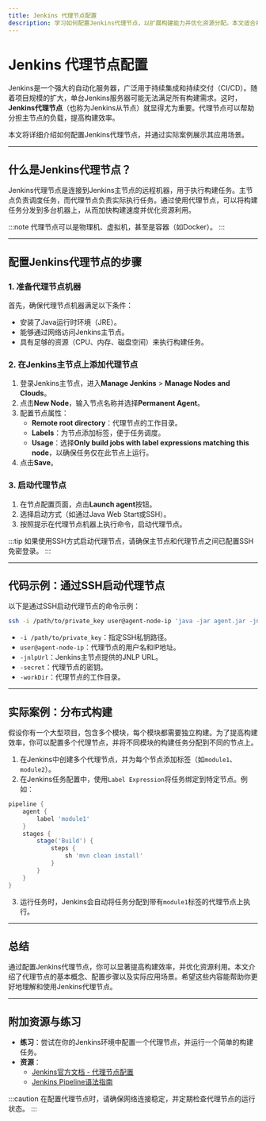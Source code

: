 ```yaml
---
title: Jenkins 代理节点配置
description: 学习如何配置Jenkins代理节点，以扩展构建能力并优化资源分配。本文适合初学者，包含详细步骤、代码示例和实际案例。
---
```


# Jenkins 代理节点配置

Jenkins是一个强大的自动化服务器，广泛用于持续集成和持续交付（CI/CD）。随着项目规模的扩大，单台Jenkins服务器可能无法满足所有构建需求。这时，**Jenkins代理节点**（也称为Jenkins从节点）就显得尤为重要。代理节点可以帮助分担主节点的负载，提高构建效率。

本文将详细介绍如何配置Jenkins代理节点，并通过实际案例展示其应用场景。

---

## 什么是Jenkins代理节点？

Jenkins代理节点是连接到Jenkins主节点的远程机器，用于执行构建任务。主节点负责调度任务，而代理节点负责实际执行任务。通过使用代理节点，可以将构建任务分发到多台机器上，从而加快构建速度并优化资源利用。

:::note
代理节点可以是物理机、虚拟机，甚至是容器（如Docker）。
:::

---

## 配置Jenkins代理节点的步骤

### 1. 准备代理节点机器
首先，确保代理节点机器满足以下条件：
- 安装了Java运行时环境（JRE）。
- 能够通过网络访问Jenkins主节点。
- 具有足够的资源（CPU、内存、磁盘空间）来执行构建任务。

### 2. 在Jenkins主节点上添加代理节点
1. 登录Jenkins主节点，进入**Manage Jenkins** > **Manage Nodes and Clouds**。
2. 点击**New Node**，输入节点名称并选择**Permanent Agent**。
3. 配置节点属性：
   - **Remote root directory**：代理节点的工作目录。
   - **Labels**：为节点添加标签，便于任务调度。
   - **Usage**：选择**Only build jobs with label expressions matching this node**，以确保任务仅在此节点上运行。
4. 点击**Save**。

### 3. 启动代理节点
1. 在节点配置页面，点击**Launch agent**按钮。
2. 选择启动方式（如通过Java Web Start或SSH）。
3. 按照提示在代理节点机器上执行命令，启动代理节点。

:::tip
如果使用SSH方式启动代理节点，请确保主节点和代理节点之间已配置SSH免密登录。
:::

---

## 代码示例：通过SSH启动代理节点

以下是通过SSH启动代理节点的命令示例：

```bash
ssh -i /path/to/private_key user@agent-node-ip 'java -jar agent.jar -jnlpUrl http://jenkins-master-url/computer/agent-name/slave-agent.jnlp -secret your-secret-key -workDir "/path/to/agent/workdir"'
```

- `-i /path/to/private_key`：指定SSH私钥路径。
- `user@agent-node-ip`：代理节点的用户名和IP地址。
- `-jnlpUrl`：Jenkins主节点提供的JNLP URL。
- `-secret`：代理节点的密钥。
- `-workDir`：代理节点的工作目录。

---

## 实际案例：分布式构建

假设你有一个大型项目，包含多个模块，每个模块都需要独立构建。为了提高构建效率，你可以配置多个代理节点，并将不同模块的构建任务分配到不同的节点上。

1. 在Jenkins中创建多个代理节点，并为每个节点添加标签（如`module1`、`module2`）。
2. 在Jenkins任务配置中，使用`Label Expression`将任务绑定到特定节点。例如：

```groovy
pipeline {
    agent {
        label 'module1'
    }
    stages {
        stage('Build') {
            steps {
                sh 'mvn clean install'
            }
        }
    }
}
```

3. 运行任务时，Jenkins会自动将任务分配到带有`module1`标签的代理节点上执行。

---

## 总结

通过配置Jenkins代理节点，你可以显著提高构建效率，并优化资源利用。本文介绍了代理节点的基本概念、配置步骤以及实际应用场景。希望这些内容能帮助你更好地理解和使用Jenkins代理节点。

---

## 附加资源与练习

- **练习**：尝试在你的Jenkins环境中配置一个代理节点，并运行一个简单的构建任务。
- **资源**：
  - [Jenkins官方文档 - 代理节点配置](https://www.jenkins.io/doc/book/managing/nodes/)
  - [Jenkins Pipeline语法指南](https://www.jenkins.io/doc/book/pipeline/syntax/)

:::caution
在配置代理节点时，请确保网络连接稳定，并定期检查代理节点的运行状态。
:::